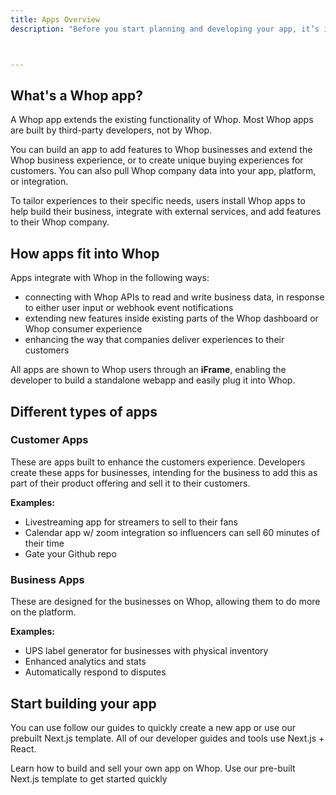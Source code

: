 ```yaml
---
title: Apps Overview
description: "Before you start planning and developing your app, it’s important to understand what Whop apps do and how they fit into Whop."



---
```



## What's a Whop app?
A Whop app extends the existing functionality of Whop. Most Whop apps are built by third-party developers, not by Whop.

You can build an app to add features to Whop businesses and extend the Whop business experience, or to create unique buying experiences for customers. You can also pull Whop company data into your app, platform, or integration.

To tailor experiences to their specific needs, users install Whop apps to help build their business, integrate with external services, and add features to their Whop company.


## How apps fit into Whop
Apps integrate with Whop in the following ways:

- connecting with Whop APIs to read and write business data, in response to either user input or webhook event notifications
- extending new features inside existing parts of the Whop dashboard or Whop consumer experience
- enhancing the way that companies deliver experiences to their customers

All apps are shown to Whop users through an **iFrame**, enabling the developer to build a standalone webapp and easily plug it into Whop.

## Different types of apps

### Customer Apps
These are apps built to enhance the customers experience. Developers create these apps for businesses, intending for the business to add this as part of their product offering and sell it to their customers.

**Examples:**
- Livestreaming app for streamers to sell to their fans
- Calendar app w/ zoom integration so influencers can sell 60 minutes of their time
- Gate your Github repo

### Business Apps
These are designed for the businesses on Whop, allowing them to do more on the platform.

**Examples:**
- UPS label generator for businesses with physical inventory
- Enhanced analytics and stats
- Automatically respond to disputes

## Start building your app
You can use follow our guides to quickly create a new app or use our prebuilt Next.js template. All of our developer guides and tools use Next.js + React.



<CardGroup cols={2}>
  <Card
    title="Build an app on Whop"
    icon="sack-dollar"
    href="/apps/environment"
    color="#0285c7"
  >
    Learn how to build and sell your own app on Whop.
  </Card>
    <Card
    title="Download our template"
    icon="code"
    href="https://github.com/whopio/whop-apps-template"
    color="#0285c7"
  >
    Use our pre-built Next.js template to get started quickly
  </Card>
</CardGroup>
